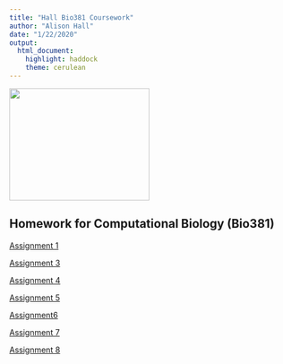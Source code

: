 ```yaml
---
title: "Hall Bio381 Coursework"
author: "Alison Hall"
date: "1/22/2020"
output: 
  html_document: 
    highlight: haddock
    theme: cerulean
---
```

<img src="IMG_5262.jpg" width="250" height="200"/>

## Homework for Computational Biology (Bio381)

[Assignment 1](HomeworkOne.html)

[Assignment 3](HomeworkThree.html)

[Assignment 4](HomeworkFour.html)

[Assignment 5](HomeworkFive.html)

[Assignment6](HomeworkSix.html)

[Assignment 7](HomeworkSeven.html)

[Assignment 8](HomeworkEight.html)